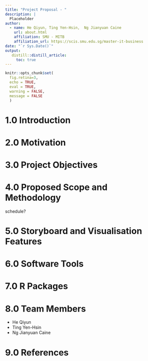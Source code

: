 ```yaml
---
title: "Project Proposal - "
description: |
  Placeholder 
author:
  - name: He Qiyun, Ting Yen-Hsin,  Ng Jianyuan Caine
    url: about.html
    affiliation: SMU - MITB
    affiliation_url: https://scis.smu.edu.sg/master-it-business
date: "`r Sys.Date()`"
output: 
   distill::distill_article:
     toc: true
---
```


```r
knitr::opts_chunk$set(
  fig.retina=3,
  echo = TRUE,
  eval = TRUE,
  warning = FALSE,
  message = FALSE
  )
```

# 1.0 Introduction


# 2.0 Motivation

# 3.0 Project Objectives

# 4.0 Proposed Scope and Methodology

schedule?

# 5.0 Storyboard and Visualisation Features

# 6.0 Software Tools

# 7.0 R Packages

# 8.0 Team Members

- He Qiyun
- Ting Yen-Hsin
- Ng Jianyuan Caine

# 9.0 References




